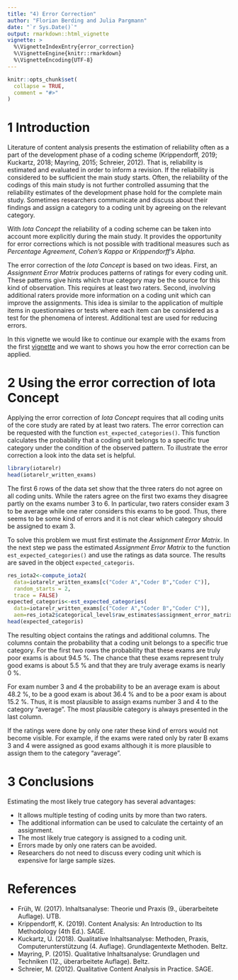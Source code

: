 ```yaml
---
title: "4) Error Correction"
author: "Florian Berding and Julia Pargmann"
date: "`r Sys.Date()`"
output: rmarkdown::html_vignette
vignette: >
  %\VignetteIndexEntry{error_correction}
  %\VignetteEngine{knitr::rmarkdown}
  %\VignetteEncoding{UTF-8}
---
```


```r
knitr::opts_chunk$set(
  collapse = TRUE,
  comment = "#>"
)
```
# 1 Introduction
Literature of content analysis presents the estimation of reliability often as
a part of the development phase of a coding scheme (Krippendorff, 2019; 
Kuckartz, 2018; Mayring, 2015; Schreier, 2012). That is, reliability is
estimated and evaluated in order to inform a revision. If the reliability is 
considered to be sufficient the main study starts. Often, the reliability of the codings
of this main study is not further controlled assuming that the reliability estimates
of the development phase hold for the complete main study. Sometimes researchers
communicate and discuss about their findings and assign a category to a coding unit by 
agreeing on the relevant category.

With *Iota Concept* the reliability of a coding scheme can be taken 
into account more explicitly during the main study. It provides the opportunity 
for error corrections which is not possible with traditional measures 
such as *Percentage Agreement*, *Cohen's Kappa* or *Krippendorff's Alpha*.  

The error correction of the *Iota Concept* is based on two ideas. First, an
*Assignment Error Matrix* produces patterns of ratings for every coding unit.
These patterns give hints which true category may be the source for this 
kind of observation. This requires at least two raters. Second, involving additional
raters provide more information on a coding unit which can improve the assignments.
This idea is similar to the application of multiple items in questionnaires or tests 
where each item can be considered as a test for the phenomena of interest. Additional
test are used for reducing errors.

In this vignette we would like to continue our example with the exams from 
the first [vignette](iotarelr.html) and we want to shows you how the error 
correction can be applied.

# 2 Using the error correction of Iota Concept
Applying the error correction of *Iota Concept* requires that all coding units
of the core study are rated by at least two raters. The error correction can
be requested with the function `est_expected_categories()`. This function 
calculates the probability that a coding unit belongs to a specific true
category under the condition of the observed pattern. To illustrate the error 
correction a look into the data set is helpful.

```r
library(iotarelr)
head(iotarelr_written_exams)
```
The first 6 rows of the data set show that the three raters do not agree on all
coding units. While the raters agree on the first two exams they disagree partly
on the exams number 3 to 6. In particular, two raters consider exam 3 to be average
while one rater considers this exams to be good. Thus, there seems to be some
kind of errors and it is not clear which category should be assigned to exam 3.

To solve this problem we must first estimate the *Assignment Error Matrix*. In 
the next step we pass the estimated *Assignment Error Matrix* to the function
`est_expected_categories()` and use the ratings as data source. The results
are saved in the object `expected_categoris`.

```r
res_iota2<-compute_iota2(
  data=iotarelr_written_exams[c("Coder A","Coder B","Coder C")],
  random_starts = 2,
  trace = FALSE)
expected_categoris<-est_expected_categories(
  data=iotarelr_written_exams[c("Coder A","Coder B","Coder C")],
  aem=res_iota2$categorical_level$raw_estimates$assignment_error_matrix)
head(expected_categoris)

```
The resulting object contains the ratings and additional columns. The columns
contain the probability that a coding unit belongs to a specific true category.
For the first two rows the probability that these exams are truly poor exams is about
94.5 %. The chance that these exams represent truly good exams is about 5.5 % and
that they are truly average exams is nearly 0 %.

For exam number 3 and 4 the probability to be an average exam is about 48.2 %, to
be a good exam is about 36.4 % and to be a poor exam is about 15.2 %. Thus, it is
most plausible to assign exams number 3 and 4 to the category "average". The
most plausible category is always presented in the last column. 

If the ratings were done by only one rater these kind of errors would not become
visible. For example, if the exams were rated only by rater B exams 3 and 4 were
assigned as good exams although it is more plausible to assign them to the category
"average". 

# 3 Conclusions
Estimating the most likely true category has several advantages:

- It allows multiple testing of coding units by more than two raters. 
- The additional information can be used to calculate the certainty of an
assignment.
- The most likely true category is assigned to a coding unit.
- Errors made by only one raters can be avoided.
- Researchers do not need to discuss every coding unit which is
expensive for large sample sizes.

# References
- Früh, W. (2017). Inhaltsanalyse: Theorie und Praxis (9., überarbeitete Auflage). UTB.
- Krippendorff, K. (2019). Content Analysis: An Introduction to Its Methodology 
(4th Ed.). SAGE. 
- Kuckartz, U. (2018). Qualitative Inhaltsanalyse: Methoden, Praxis, 
Computerunterstützung (4. Auflage). Grundlagentexte Methoden. Beltz.
- Mayring, P. (2015). Qualitative Inhaltsanalyse: Grundlagen und Techniken 
(12., überarbeitete Auflage). Beltz.
- Schreier, M. (2012). Qualitative Content Analysis in Practice. SAGE. 

